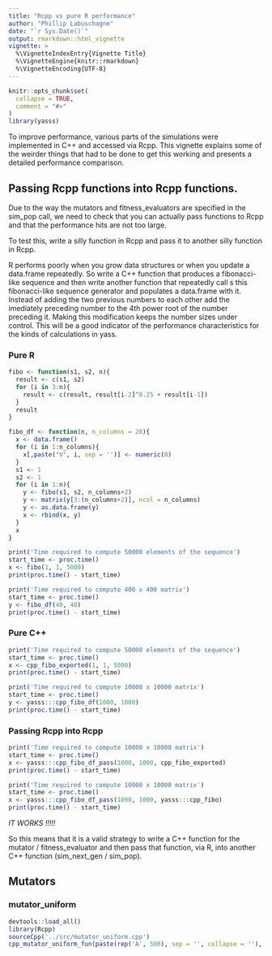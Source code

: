 ```yaml
---
title: "Rcpp vs pure R performance"
author: "Phillip Labuschagne"
date: "`r Sys.Date()`"
output: rmarkdown::html_vignette
vignette: >
  %\VignetteIndexEntry{Vignette Title}
  %\VignetteEngine{knitr::rmarkdown}
  %\VignetteEncoding{UTF-8}
---
```


```r
knitr::opts_chunk$set(
  collapse = TRUE,
  comment = "#>"
)
library(yasss)
```

To improve performance, various parts of the simulations were implemented in
C++ and accessed via Rcpp. This vignette explains some of the weirder things
that had to be done to get this working and presents a detailed performance
comparison.

## Passing Rcpp functions into Rcpp functions.

Due to the way the mutators and fitness_evaluators are specified in the sim_pop
call, we need to check that you can actually pass functions to Rcpp and that
the performance hits are not too large.

To test this, write a silly function in Rcpp and pass it to another silly
function in Rcpp.

R performs poorly when you grow data structures or when you update a data.frame
repeatedly. So write a C++ function that produces a fibonacci-like sequence and then
write another function that repeatedly call s this fibonacci-like sequence generator
and populates a data.frame with it. Instead of adding the two previous numbers
to each other add the imediately preceding number to the 4th power root of the
number preceding it. Making this modification keeps the number sizes under
control. This will be a good indicator of the performance characteristics for
the kinds of calculations in yass.

### Pure R

```r
fibo <- function(s1, s2, n){
  result <- c(s1, s2)
  for (i in 3:n){
    result <- c(result, result[i-2]^0.25 + result[i-1])
  }
  result
}

fibo_df <- function(n, n_columns = 20){
  x <- data.frame()
  for (i in 1:n_columns){
    x[,paste("V", i, sep = '')] <- numeric(0)
  }
  s1 <- 1
  s2 <- 1
  for (i in 1:n){
    y <- fibo(s1, s2, n_columns+2)
    y <- matrix(y[3:(n_columns+2)], ncol = n_columns)
    y <- as.data.frame(y)
    x <- rbind(x, y)
  }
  x
}

print('Time required to compute 50000 elements of the sequence')
start_time <- proc.time()
x <- fibo(1, 1, 5000)
print(proc.time() - start_time)

print('Time required to compute 400 x 400 matrix')
start_time <- proc.time()
y <- fibo_df(40, 40)
print(proc.time() - start_time)
```

### Pure C++

```r
print('Time required to compute 50000 elements of the sequence')
start_time <- proc.time()
x <- cpp_fibo_exported(1, 1, 5000)
print(proc.time() - start_time)

print('Time required to compute 10000 x 10000 matrix')
start_time <- proc.time()
y <- yasss:::cpp_fibo_df(1000, 1000)
print(proc.time() - start_time)
```

### Passing Rcpp into Rcpp

```r
print('Time required to compute 10000 x 10000 matrix')
start_time <- proc.time()
x <- yasss:::cpp_fibo_df_pass(1000, 1000, cpp_fibo_exported)
print(proc.time() - start_time)

print('Time required to compute 10000 x 10000 matrix')
start_time <- proc.time()
x <- yasss:::cpp_fibo_df_pass(1000, 1000, yasss:::cpp_fibo)
print(proc.time() - start_time)
```

*IT WORKS !!!!!*

So this means that it is a valid strategy to write a C++ function for the
mutator / fitness_evaluator and then pass that function, via R, into another
C++ function (sim_next_gen / sim_pop).

## Mutators

### mutator_uniform

```r
devtools::load_all()
library(Rcpp)
sourceCpp('../src/mutator_uniform.cpp')
cpp_mutator_uniform_fun(paste(rep('A', 500), sep = '', collapse = ''), 0.1)
```


